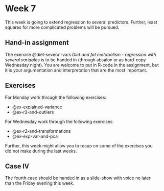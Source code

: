 # Week 7
This week is going to extend regression to several predictors. Further, least squares for more complicated problems will be pursued.

## Hand-in assignment
The exercise @diet-several-vars *Diet and fat metabolism - regression with several variables* is to be handed in (through absalon or as hard-copy Wednesday night). You are welcome to put in R-code in the assignment, but it is your argumentation and interpretation that are the most important.  <!-- Original exercise 8.1 -->

## Exercises

For Monday work through the following exercises:

* @ex-explained-variance         <!-- Original exercise 8.2 -->
* @ex-r2-and-outliers            <!-- Original exercise 8.3 -->

For Wednesday work through the following exercises:

* @ex-r2-and-transformations   <!-- Original exercise 8.4 -->
* @ex-exp-var-and-pca          <!-- Original exercise 8.5 -->

Further, this week might allow you to recap on some of the exercises you did not make during the last weeks.

## Case IV
The fourth case should be handed in as a slide-show with voice no later than the Friday evening this week. 

